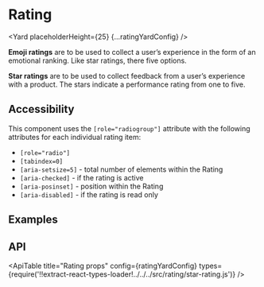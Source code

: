 <!--
Copyright (c) 2018-2020 Uber Technologies, Inc.

This source code is licensed under the MIT license found in the
LICENSE file in the root directory of this source tree.
-->





# Rating

<Yard placeholderHeight={25} {...ratingYardConfig} />

**Emoji ratings** are to be used to collect a user’s experience in the form of an emotional ranking.
Like star ratings, there five options.

**Star ratings** are to be used to collect feedback from a user’s experience with a product. The
stars indicate a performance rating from one to five.

## Accessibility

This component uses the `[role="radiogroup"]` attribute with the following attributes for each individual rating item:

- `[role="radio"]`
- `[tabindex=0]`
- `[aria-setsize=5]` - total number of elements within the Rating
- `[aria-checked]` - if the rating is active
- `[aria-posinset]` - position within the Rating
- `[aria-disabled]` - if the rating is read only

## Examples

<Example title="Rating with stars" path="rating/star.js">
  <Star />
</Example>

<Example title="Rating with stars read only" path="rating/starReadOnly.js">
  <StarReadOnly />
</Example>

<Example title="Rating with emoticons" path="rating/emoticon.js">
  <Emoticon />
</Example>

## API

<ApiTable
  title="Rating props"
  config={ratingYardConfig}
  types={require('!!extract-react-types-loader!../../../src/rating/star-rating.js')}
/>

<Exports
  component={RatingExports}
  title="Rating exports"
  path="baseui/rating"
/>
